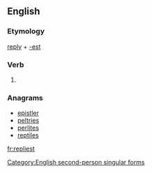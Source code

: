 ==English==

===Etymology===
[[reply]] + [[-est]]

===Verb===
{{en-verb form}}

# {{archaic}} {{form of|Second-person singular simple present form|reply}}

===Anagrams===
* [[epistler#English|epistler]]
* [[peltries#English|peltries]]
* [[perlites#English|perlites]]
* [[reptiles#English|reptiles]]

[[Category:English second-person singular forms]]

[[fr:repliest]]